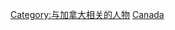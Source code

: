 {{Commonscat|Expatriates in Canada}}

[[Category:与加拿大相关的人物|Category:与加拿大相关的人物]]
[[Category:在各國的外國人|Canada]]